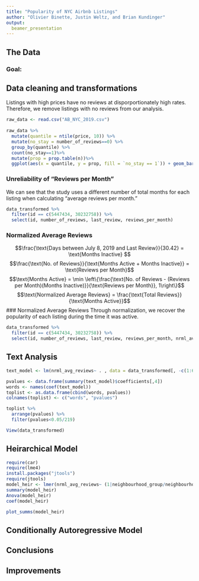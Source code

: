 ```yaml
---
title: "Popularity of NYC Airbnb Listings"
author: "Olivier Binette, Justin Weltz, and Brian Kundinger"
output: 
  beamer_presentation
---
```


## The Data

### Goal:

## Data cleaning and transformations
Listings with high prices have no reviews at disporportionately high rates. Therefore, we remove listings with no reviews from our analysis.
```r
raw_data <- read.csv("AB_NYC_2019.csv")
  
raw_data %>%
  mutate(quantile = ntile(price, 10)) %>%
  mutate(no_stay = number_of_reviews==0) %>% 
  group_by(quantile) %>%
  count(no_stay==1)%>% 
  mutate(prop = prop.table(n))%>% 
  ggplot(aes(x = quantile, y = prop, fill = `no_stay == 1`)) + geom_bar(stat = 'identity', position = 'dodge', alpha = 2/3) + geom_hline(yintercept = mean(raw_data$number_of_reviews == 0))
```


### Unreliability of "Reviews per Month"
We can see that the study uses a different number of total months for each listing when calculating "average reviews per month."
```r
data_transformed %>% 
  filter(id == c(5447434, 30232758)) %>% 
  select(id, number_of_reviews, last_review, reviews_per_month)
```

### Normalized Average Reviews
$$\frac{\text{Days between July 8, 2019 and Last Review}}{30.42} = \text{Months Inactive} $$
$$\frac{\text{No. of Reviews}}{\text{Months Active + Months Inactive}} = \text{Reviews per Month}$$
$$\text{Months Active} = \min \left\{\frac{\text{No. of Reviews - (Reviews per Month)(Months Inactive)}}{\text{Reviews per Month}}, 1\right\}$$
$$\text{Normalized Average Reviews} = \frac{\text{Total Reviews}}{\text{Months Active}}$$
### Normalized Average Reviews
Through normalization, we recover the popularity of each listing during the time it was active. 
```r
data_transformed %>% 
  filter(id == c(5447434, 30232758)) %>% 
  select(id, number_of_reviews, last_review, reviews_per_month, nrml_avg_reviews)
```

## Text Analysis
```r
text_model <- lm(nrml_avg_reviews~ . , data = data_transformed[, -c(1:6, 7:18, 20:21)])

pvalues <- data.frame(summary(text_model)$coefficients[,4])
words <- names(coef(text_model))
toplist <- as.data.frame(cbind(words, pvalues))
colnames(toplist) <- c("words", "pvalues")

toplist %>% 
  arrange(pvalues) %>% 
  filter(pvalues<0.05/219)

View(data_transformed)
```

## Heirarchical Model
```r
require(car)
require(lme4)
install.packages("jtools")
require(jtools)
model_heir <- lmer(nrml_avg_reviews~ (1|neighbourhood_group/neighbourhood)+price +dist_to_subway+ room_type +private + square + minute + close + stock + apt + sunny + spacious +deluxe + newly + walking + cozy + central + fast + huge + west + green, data = data_transformed)
summary(model_heir)
Anova(model_heir)
coef(model_heir)

plot_summs(model_heir)


```

## Conditionally Autoregressive Model

## Conclusions

## Improvements



